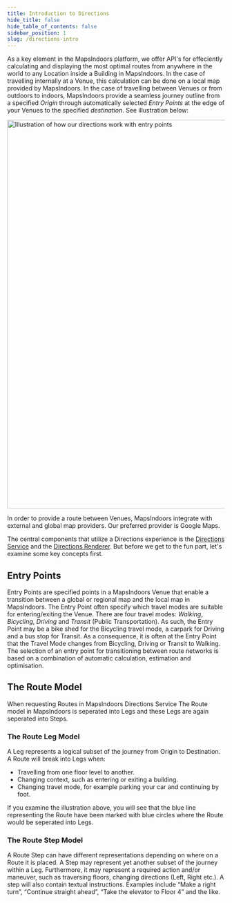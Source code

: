 ```yaml
---
title: Introduction to Directions
hide_title: false
hide_table_of_contents: false
sidebar_position: 1
slug: /directions-intro
---
```


As a key element in the MapsIndoors platform, we offer API's for effeciently calculating and displaying the most optimal routes from anywhere in the world to any Location inside a Building in MapsIndoors. In the case of travelling internally at a Venue, this calculation can be done on a local map provided by MapsIndoors. In the case of travelling between Venues or from outdoors to indoors, MapsIndoors provide a seamless journey outline from a specified *Origin* through automatically selected *Entry Points* at the edge of your Venues to the specified *destination*. See illustration below:

<img src="/img/directions/directions-with-entry-points.svg" alt="Illustration of how our directions work with entry points" width="900"/>

In order to provide a route between Venues, MapsIndoors integrate with external and global map providers. Our preferred provider is Google Maps.

The central components that utilize a Directions experience is the [Directions Service](directions-service) and the [Directions Renderer](directions-renderer). But before we get to the fun part, let's examine some key concepts first.

## Entry Points

Entry Points are specified points in a MapsIndoors Venue that enable a transition between a global or regional map and the local map in MapsIndoors. The Entry Point often specify which travel modes are suitable for entering/exiting the Venue. There are four travel modes: *Walking*, *Bicycling*, *Driving* and *Transit* (Public Transportation). As such, the Entry Point may be a bike shed for the Bicycling travel mode, a carpark for Driving and a bus stop for Transit. As a consequence, it is often at the Entry Point that the Travel Mode changes from Bicycling, Driving or Transit to Walking. The selection of an entry point for transitioning between route networks is based on a combination of automatic calculation, estimation and optimisation.

## The Route Model

When requesting Routes in MapsIndoors Directions Service The Route model in MapsIndoors is seperated into Legs and these Legs are again seperated into Steps.

### The Route Leg Model

A Leg represents a logical subset of the journey from Origin to Destination. A Route will break into Legs when:

* Travelling from one floor level to another.
* Changing context, such as entering or exiting a building.
* Changing travel mode, for example parking your car and continuing by foot.

If you examine the illustration above, you will see that the blue line representing the Route have been marked with blue circles where the Route would be seperated into Legs.

### The Route Step Model

A Route Step can have different representations depending on where on a Route it is placed. A Step may represent yet another subset of the journey within a Leg. Furthermore, it may represent a required action and/or maneuver, such as traversing floors, changing directions (Left, Right etc.). A step will also contain textual instructions. Examples include “Make a right turn”, “Continue straight ahead”, “Take the elevator to Floor 4” and the like.
